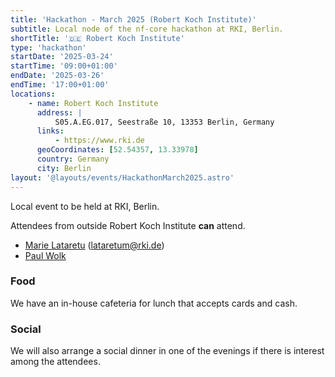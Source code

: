 ```yaml
---
title: 'Hackathon - March 2025 (Robert Koch Institute)'
subtitle: Local node of the nf-core hackathon at RKI, Berlin.
shortTitle: '🇩🇪 Robert Koch Institute'
type: 'hackathon'
startDate: '2025-03-24'
startTime: '09:00+01:00'
endDate: '2025-03-26'
endTime: '17:00+01:00'
locations:
    - name: Robert Koch Institute
      address: |
          S05.A.EG.017, Seestraße 10, 13353 Berlin, Germany
      links:
          - https://www.rki.de
      geoCoordinates: [52.54357, 13.33978]
      country: Germany
      city: Berlin
layout: '@layouts/events/HackathonMarch2025.astro'
---
```


Local event to be held at RKI, Berlin.

Attendees from outside Robert Koch Institute **can** attend.

-   [<i class="fab fa-slack"></i> Marie Lataretu](https://nfcore.slack.com/team/U04EL1VEY5C) ([lataretum@rki.de](mailto:lataretum@rki.de))
-   [<i class="fab fa-slack"></i> Paul Wolk](https://nfcore.slack.com/team/U04U4JKTB27)

### Food

We have an in-house cafeteria for lunch that accepts cards and cash.

### Social

We will also arrange a social dinner in one of the evenings if there is interest among the attendees.
